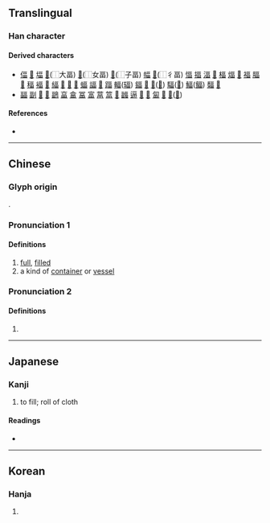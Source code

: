 {{character info}}
==Translingual==

===Han character===
{{Han char|rn=102|rad=田|as=04|sn=9|four=|canj=MRW|ids=⿱𠮛田}}

====Derived characters====
* [[偪]] [[𠸢]] [[堛]] [[𫯫]](⿰大畐) [[𫱆]](⿰女畐) [[𭓏]](⿰子畐) [[幅]] [[𭛷]](⿰彳畐) [[愊]] [[揊]] [[湢]] [[𨺤]] [[楅]] [[煏]] [[𤗚]] [[福]] [[腷]] [[𥔁]] [[稫]] [[褔]] [[𥻅]] [[䋹]] [[𦑞]] [[𦔆]] [[𦩡]] [[蝠]] [[諨]] [[𧹭]] [[踾]] [[輻]]([[辐]]) [[鍢]] [[𩋨]] [[𩜰]]([[𬳃]]) [[䮠]]([[𩧿]]) [[鰏]]([[鲾]]) [[䵗]] [[𪕲]]
* [[㽬]] [[副]] [[𢾇]] [[𦑭]] [[鶝]] [[畗]] [[畣]] [[冨]] [[富]] [[葍]] [[䈏]] [[𩭺]] [[疈]] [[逼]] [[𤔜]] [[𩘆]] [[匐]] [[𠥏]] [[𨵩]]([[𨸆]])

====References====
* {{Han ref|kx=0760.330|dkj=21787|dj=1170.160|hdz=42531.140|uh=7550}}

----

==Chinese==
{{zh-forms}}

===Glyph origin===
{{Han etym}}
{{liushu|p}}.

===Pronunciation 1===
{{zh-pron
|m=fú
|c=fuk6
|mc=y
|oc=y
|ma=
|cat=
}}

====Definitions====
{{zh-hanzi}} {{lb|zh|obsolete}}

# [[full]], [[fill]]ed
# a kind of [[container]] or [[vessel]]

===Pronunciation 2===
{{zh-pron
|m=fú
|c=fuk1
}}

====Definitions====
{{zh-hanzi}} {{lb|zh|obsolete}}

# {{zh-alt-form|幅|tr=-|[[width]] of [[cloth]]}}

----

==Japanese==

===Kanji===
{{ja-kanji|grade=|rs=田04}}

# to fill; roll of cloth

====Readings====
* {{ja-readings|on=[[ふく]] (fuku), [[ぶく]] (buku), [[ひょく]] (hyoku), [[ひき]] (hiki)|kun=}}

----

==Korean==

===Hanja===
{{ko-hanja|hangeul=복|eumhun=|rv=bok|mr=pok|y=pok}}

# {{rfdef|ko|sort=田04}}